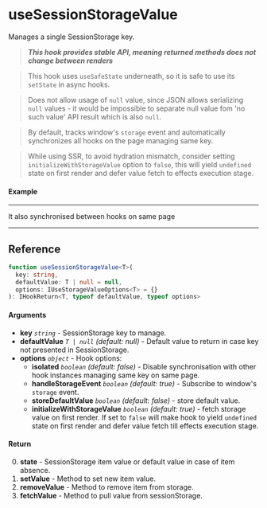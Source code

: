 
<Meta title="Side-effects/useSessionStorageValue" component={Example} />

# useSessionStorageValue

Manages a single SessionStorage key.

> **_This hook provides stable API, meaning returned methods does not change between renders_**

> This hook uses `useSafeState` underneath, so it is safe to use its `setState` in async hooks.

> Does not allow usage of `null` value, since JSON allows serializing `null` values - it would be
impossible to separate null value fom 'no such value' API result which is also `null`.

> By default, tracks window's `storage` event and automatically synchronizes all hooks on the page
managing same key.

> While using SSR, to avoid hydration mismatch, consider setting `initializeWithStorageValue` option to
`false`, this will yield `undefined` state on first render and defer value fetch to effects
execution stage.

#### Example

<Canvas isColumn>
  <Story name="Example" story={Example} />
  <hr />
  It also synchronised between hooks on same page
  <hr />
  <Story name="Example2" story={Example} />
</Canvas>

<ArgsTable story="Example" />

## Reference

```ts
function useSessionStorageValue<T>(
  key: string,
  defaultValue: T | null = null,
  options: IUseStorageValueOptions<T> = {}
): IHookReturn<T, typeof defaultValue, typeof options>
```

#### Arguments

- **key** _`string`_ -  SessionStorage key to manage.
- **defaultValue** _`T | null`_ _(default: null)_ - Default value to return in case key not
presented in SessionStorage.
- **options** _`object`_ - Hook options:
  - **isolated** _`boolean`_ _(default: false)_ -  Disable synchronisation with other hook instances
  managing same key on same page.
  - **handleStorageEvent** _`boolean`_ _(default: true)_ - Subscribe to window's `storage` event.
  - **storeDefaultValue** _`boolean`_ _(default: false)_ - store default value.
  - **initializeWithStorageValue** _`boolean`_ _(default: true)_ - fetch storage value on first
  render. If set to `false` will make hook to yield `undefined` state on first render and defer
  value fetch till effects execution stage.

#### Return

0. **state** - SessionStorage item value or default value in case of item absence.
1. **setValue** - Method to set new item value.
2. **removeValue** - Method to remove item from storage.
3. **fetchValue** - Method to pull value from sessionStorage.
